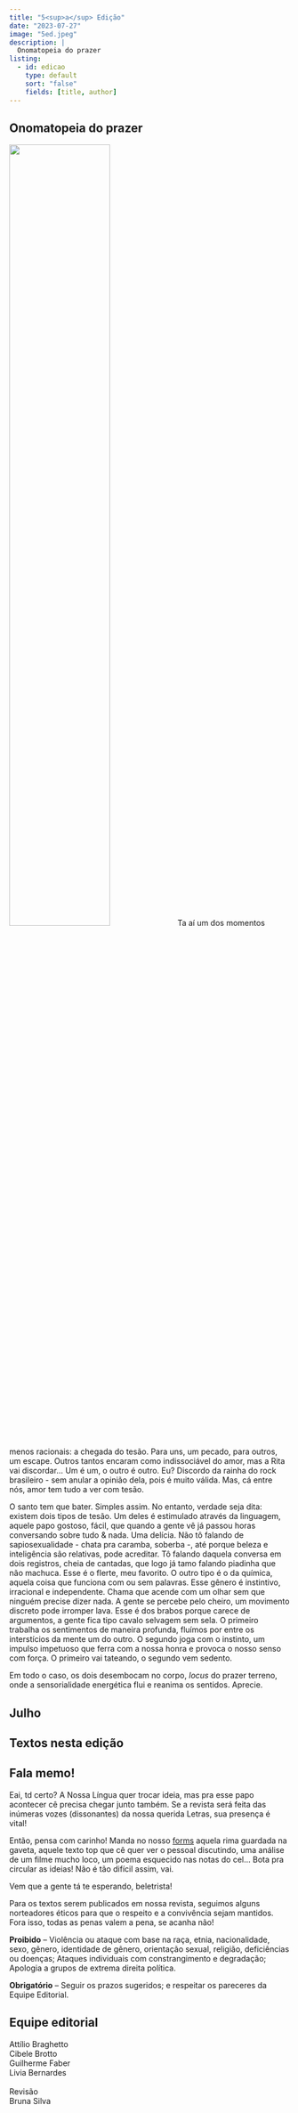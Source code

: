 ```yaml
---
title: "5<sup>a</sup> Edição"
date: "2023-07-27"
image: "5ed.jpeg"
description: |
  Onomatopeia do prazer
listing: 
  - id: edicao
    type: default
    sort: "false"
    fields: [title, author]
---
```


## Onomatopeia do prazer

![](capa.jpeg){.imgpar width="60%"}Ta aí um dos momentos menos racionais: a chegada do tesão. Para uns, um pecado, para outros, um escape. Outros tantos encaram como indissociável do amor, mas a Rita vai discordar… Um é um, o outro é outro. Eu? Discordo da rainha do rock brasileiro - sem anular a opinião dela, pois é muito válida. Mas, cá entre nós, amor tem tudo a ver com tesão.

O santo tem que bater. Simples assim. No entanto, verdade seja dita: existem dois tipos de tesão. Um deles é estimulado através da linguagem, aquele papo gostoso, fácil, que quando a gente vê já passou horas conversando sobre tudo & nada. Uma delícia. Não tô falando de sapiosexualidade - chata pra caramba, soberba -, até porque beleza e inteligência são relativas, pode acreditar. Tô falando daquela conversa em dois registros, cheia de cantadas, que logo já tamo falando piadinha que não machuca. Esse é o flerte, meu favorito. O outro tipo é o da química, aquela coisa que funciona com ou sem palavras. Esse gênero é instintivo, irracional e independente. Chama que acende com um olhar sem que ninguém precise dizer nada. A gente se percebe pelo cheiro, um movimento discreto pode irromper lava. Esse é dos brabos porque carece de argumentos, a gente fica tipo cavalo selvagem sem sela. O primeiro trabalha os sentimentos de maneira profunda, fluímos por entre os interstícios da mente um do outro. O segundo joga com o instinto, um impulso impetuoso que ferra com a nossa honra e provoca o nosso senso com força. O primeiro vai tateando, o segundo vem sedento.

Em todo o caso, os dois desembocam no corpo, *locus* do prazer terreno, onde a sensorialidade energética flui e reanima os sentidos. Aprecie.

## Julho



## Textos nesta edição

::: {#edicao}
:::

## <i class="bi bi-mic-fill"></i> Fala memo!

Eai, td certo? A Nossa Língua quer trocar ideia, mas pra esse papo acontecer cê precisa chegar junto também. Se a revista será feita das inúmeras vozes (dissonantes) da nossa querida Letras, sua presença é vital!

Então, pensa com carinho! Manda no nosso [forms](https://forms.gle/DLdK8XZ6FbcQp5bD9) aquela rima guardada na gaveta, aquele texto top que cê quer ver o pessoal discutindo, uma análise de um filme mucho loco, um poema esquecido nas notas do cel... Bota pra circular as ideias! Não é tão difícil assim, vai.

Vem que a gente tá te esperando, beletrista!

::: callout-important
Para os textos serem publicados em nossa revista, seguimos alguns norteadores éticos para que o respeito e a convivência sejam mantidos. Fora isso, todas as penas valem a pena, se acanha não!

**Proibido** -- Violência ou ataque com base na raça, etnia, nacionalidade, sexo, gênero, identidade de gênero, orientação sexual, religião, deficiências ou doenças; Ataques individuais com constrangimento e degradação; Apologia a grupos de extrema direita política.

**Obrigatório** -- Seguir os prazos sugeridos; e respeitar os pareceres da Equipe Editorial.
:::

## Equipe editorial

<p>

</p>

| Attílio Braghetto
| Cibele Brotto
| Guilherme Faber
| Livia Bernardes
| 
| Revisão
| Bruna Silva
